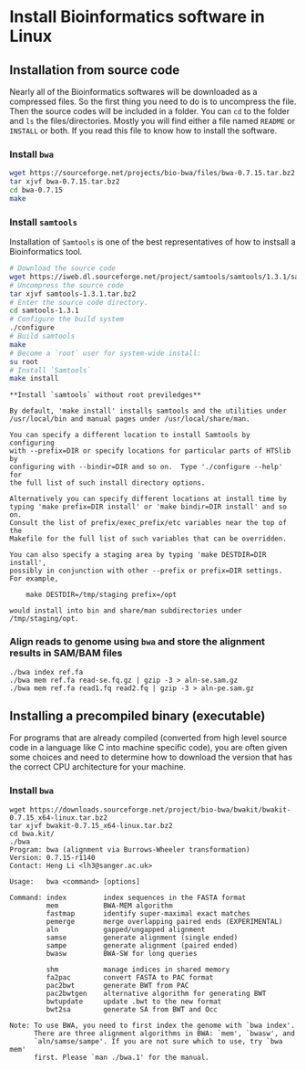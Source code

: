 
# Install Bioinformatics software in Linux

## Installation from source code

Nearly all of the Bioinformatics softwares will be downloaded as a compressed files. So the first thing you need to do is to uncompress the file. Then the source codes will be included in a folder. You can `cd` to the folder and `ls` the files/directories. Mostly you will find either a file named `README` or `INSTALL` or both. If you read this file to know how to install the software. 


### Install `bwa`

```sh
wget https://sourceforge.net/projects/bio-bwa/files/bwa-0.7.15.tar.bz2
tar xjvf bwa-0.7.15.tar.bz2
cd bwa-0.7.15
make
```

### Install `samtools`

Installation of `Samtools` is one of the best representatives of how to instsall a Bioinformatics tool.

```sh
# Download the source code
wget https://iweb.dl.sourceforge.net/project/samtools/samtools/1.3.1/samtools-1.3.1.tar.bz2
# Uncompress the source code
tar xjvf samtools-1.3.1.tar.bz2
# Enter the source code directory.
cd samtools-1.3.1
# Configure the build system
./configure
# Build samtools
make
# Become a `root` user for system-wide install:
su root
# Install `Samtools`
make install
```

```block2

**Install `samtools` without root previledges**

By default, 'make install' installs samtools and the utilities under
/usr/local/bin and manual pages under /usr/local/share/man.

You can specify a different location to install Samtools by configuring
with --prefix=DIR or specify locations for particular parts of HTSlib by
configuring with --bindir=DIR and so on.  Type './configure --help' for
the full list of such install directory options.

Alternatively you can specify different locations at install time by
typing 'make prefix=DIR install' or 'make bindir=DIR install' and so on.
Consult the list of prefix/exec_prefix/etc variables near the top of the
Makefile for the full list of such variables that can be overridden.

You can also specify a staging area by typing 'make DESTDIR=DIR install',
possibly in conjunction with other --prefix or prefix=DIR settings.
For example,

    make DESTDIR=/tmp/staging prefix=/opt

would install into bin and share/man subdirectories under /tmp/staging/opt.

```

### Align reads to genome using `bwa` and store the alignment results in SAM/BAM files

```
./bwa index ref.fa
./bwa mem ref.fa read-se.fq.gz | gzip -3 > aln-se.sam.gz
./bwa mem ref.fa read1.fq read2.fq | gzip -3 > aln-pe.sam.gz
```

## Installing a precompiled binary (executable)

For programs that are already compiled (converted from high level source code in a language like C into machine specific code), you are often given some choices and need to determine how to download the version that has the correct CPU architecture for your machine.

### Install `bwa`

```
wget https://downloads.sourceforge.net/project/bio-bwa/bwakit/bwakit-0.7.15_x64-linux.tar.bz2
tar xjvf bwakit-0.7.15_x64-linux.tar.bz2
cd bwa.kit/
./bwa
Program: bwa (alignment via Burrows-Wheeler transformation)
Version: 0.7.15-r1140
Contact: Heng Li <lh3@sanger.ac.uk>

Usage:   bwa <command> [options]

Command: index         index sequences in the FASTA format
         mem           BWA-MEM algorithm
         fastmap       identify super-maximal exact matches
         pemerge       merge overlapping paired ends (EXPERIMENTAL)
         aln           gapped/ungapped alignment
         samse         generate alignment (single ended)
         sampe         generate alignment (paired ended)
         bwasw         BWA-SW for long queries

         shm           manage indices in shared memory
         fa2pac        convert FASTA to PAC format
         pac2bwt       generate BWT from PAC
         pac2bwtgen    alternative algorithm for generating BWT
         bwtupdate     update .bwt to the new format
         bwt2sa        generate SA from BWT and Occ

Note: To use BWA, you need to first index the genome with `bwa index'.
      There are three alignment algorithms in BWA: `mem', `bwasw', and
      `aln/samse/sampe'. If you are not sure which to use, try `bwa mem'
      first. Please `man ./bwa.1' for the manual.

```

